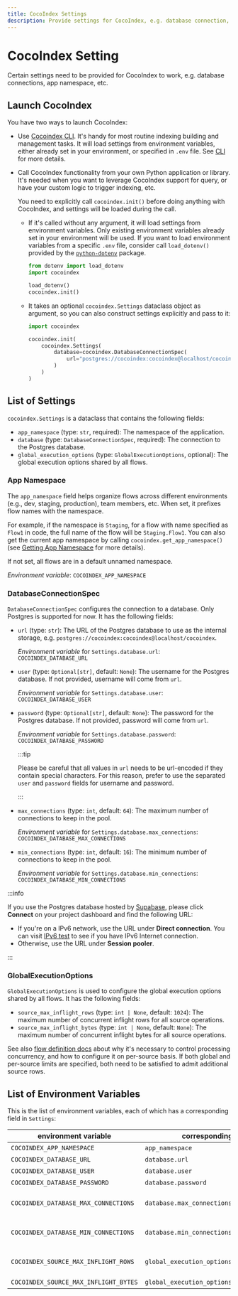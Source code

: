 ```yaml
---
title: CocoIndex Settings
description: Provide settings for CocoIndex, e.g. database connection, app namespace, etc.
---
```



# CocoIndex Setting

Certain settings need to be provided for CocoIndex to work, e.g. database connections, app namespace, etc.

## Launch CocoIndex

You have two ways to launch CocoIndex:

*   Use [Cocoindex CLI](cli). It's handy for most routine indexing building and management tasks.
    It will load settings from environment variables, either already set in your environment, or specified in `.env` file.
    See [CLI](cli#environment-variables) for more details.

*   Call CocoIndex functionality from your own Python application or library.
    It's needed when you want to leverage CocoIndex support for query, or have your custom logic to trigger indexing, etc.

    <Tabs>
    <TabItem value="python" label="Python" default>

    You need to explicitly call `cocoindex.init()` before doing anything with CocoIndex, and settings will be loaded during the call.

    *   If it's called without any argument, it will load settings from environment variables.
        Only existing environment variables already set in your environment will be used.
        If you want to load environment variables from a specific `.env` file, consider call `load_dotenv()` provided by the [`python-dotenv`](https://github.com/theskumar/python-dotenv) package.

        ```py
        from dotenv import load_dotenv
        import cocoindex

        load_dotenv()
        cocoindex.init()
        ```

    *   It takes an optional `cocoindex.Settings` dataclass object as argument, so you can also construct settings explicitly and pass to it:

        ```py
        import cocoindex

        cocoindex.init(
            cocoindex.Settings(
                database=cocoindex.DatabaseConnectionSpec(
                    url="postgres://cocoindex:cocoindex@localhost/cocoindex"
                )
            )
        )
        ```
    </TabItem>
    </Tabs>

## List of Settings

`cocoindex.Settings` is a dataclass that contains the following fields:

*   `app_namespace` (type: `str`, required): The namespace of the application.
*   `database` (type: `DatabaseConnectionSpec`, required): The connection to the Postgres database.
*   `global_execution_options` (type: `GlobalExecutionOptions`, optional): The global execution options shared by all  flows.

### App Namespace

The `app_namespace` field helps organize flows across different environments (e.g., dev, staging, production), team members, etc. When set, it prefixes flow names with the namespace.

For example, if the namespace is `Staging`, for a flow with name specified as `Flow1` in code, the full name of the flow will be `Staging.Flow1`.
You can also get the current app namespace by calling `cocoindex.get_app_namespace()` (see [Getting App Namespace](flow_def#getting-app-namespace) for more details).

If not set, all flows are in a default unnamed namespace.

*Environment variable*: `COCOINDEX_APP_NAMESPACE`

### DatabaseConnectionSpec

`DatabaseConnectionSpec` configures the connection to a database. Only Postgres is supported for now. It has the following fields:

*   `url` (type: `str`): The URL of the Postgres database to use as the internal storage, e.g. `postgres://cocoindex:cocoindex@localhost/cocoindex`.

    *Environment variable* for `Settings.database.url`: `COCOINDEX_DATABASE_URL`

*   `user` (type: `Optional[str]`, default: `None`): The username for the Postgres database. If not provided, username will come from `url`.

    *Environment variable* for `Settings.database.user`: `COCOINDEX_DATABASE_USER`

*   `password` (type: `Optional[str]`, default: `None`): The password for the Postgres database. If not provided, password will come from `url`.

    *Environment variable* for `Settings.database.password`: `COCOINDEX_DATABASE_PASSWORD`

    :::tip

    Please be careful that all values in `url` needs to be url-encoded if they contain special characters.
    For this reason, prefer to use the separated `user` and `password` fields for username and password.

    :::

*   `max_connections` (type: `int`, default: `64`): The maximum number of connections to keep in the pool.

    *Environment variable* for `Settings.database.max_connections`: `COCOINDEX_DATABASE_MAX_CONNECTIONS`

*   `min_connections` (type: `int`, default: `16`): The minimum number of connections to keep in the pool.

    *Environment variable* for `Settings.database.min_connections`: `COCOINDEX_DATABASE_MIN_CONNECTIONS`


:::info

If you use the Postgres database hosted by [Supabase](https://supabase.com/), please click **Connect** on your project dashboard and find the following URL:

*    If you're on a IPv6 network, use the URL under **Direct connection**. You can visit [IPv6 test](https://test-ipv6.com/) to see if you have IPv6 Internet connection.
*    Otherwise, use the URL under **Session pooler**.

:::

### GlobalExecutionOptions

`GlobalExecutionOptions` is used to configure the global execution options shared by all flows. It has the following fields:

*   `source_max_inflight_rows` (type: `int | None`, default: `1024`): The maximum number of concurrent inflight rows for all source operations.
*   `source_max_inflight_bytes` (type: `int | None`, default: `None`): The maximum number of concurrent inflight bytes for all source operations.

See also [flow definition docs](/docs/core/flow_def#control-processing-concurrency) about why it's necessary to control processing concurrency, and how to configure it on per-source basis.
If both global and per-source limits are specified, both need to be satisfied to admit additional source rows.

## List of Environment Variables

This is the list of environment variables, each of which has a corresponding field in `Settings`:

| environment variable | corresponding field in `Settings` | required? |
|---------------------|-------------------|----------|
| `COCOINDEX_APP_NAMESPACE` | `app_namespace` | No |
| `COCOINDEX_DATABASE_URL` | `database.url` | Yes |
| `COCOINDEX_DATABASE_USER` | `database.user` | No |
| `COCOINDEX_DATABASE_PASSWORD` | `database.password` | No |
| `COCOINDEX_DATABASE_MAX_CONNECTIONS` | `database.max_connections` | No (default: `64`) |
| `COCOINDEX_DATABASE_MIN_CONNECTIONS` | `database.min_connections` | No (default: `16`) |
| `COCOINDEX_SOURCE_MAX_INFLIGHT_ROWS` | `global_execution_options.source_max_inflight_rows` | No (default: `1024`) |
| `COCOINDEX_SOURCE_MAX_INFLIGHT_BYTES` | `global_execution_options.source_max_inflight_bytes` | No |
